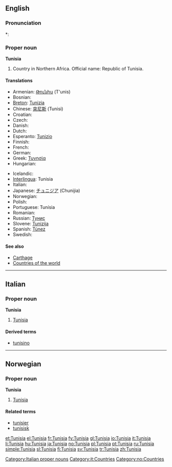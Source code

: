 ==English==

===Pronunciation===
*: {{rhymes|iʒə}}

===Proper noun===
'''Tunisia'''

# Country in Northern Africa. Official name: Republic of Tunisia.

====Translations====
{{trans-top|Republic of Tunisia}}
* Armenian: [[Թունիս]] (T'unis)
* Bosnian: {{t-|bs|Tunis|m}}
* [[Breton]]: [[Tunizia]]
* Chinese: [[突尼斯]] (Tunisi)
* Croatian: {{t-|hr|Tunis|m}}
* Czech: {{t+|cs|Tunisko|n}}
* Danish: {{t-|da|Tunesien}}
* Dutch: {{t+|nl|Tunesië}}
* Esperanto: [[Tunizio]]
* Finnish: {{t+|fi|Tunisia}}
* French: {{t+|fr|Tunisie|f}}
* German: {{t+|de|Tunesien}}
* Greek: [[Τυνησία]] {{f}}
* Hungarian: {{t+|hu|Tunézia}}
{{trans-mid}}
* Icelandic: {{t-|is|Túnis}}
* [[Interlingua]]: Tunisia
* Italian: {{t+|it|Tunisia|f}}
* Japanese: [[チュニジア]] (Chunijia)
* Norwegian: {{t+|no|Tunisia}}
* Polish: {{t+|pl|Tunezja}}
* Portuguese: Tunísia
* Romanian: {{t-|ro|Tunisia|f}}
* Russian: [[Тунис]]
* Slovene: [[Tunizija]] {{f}}
* Spanish: [[Túnez]]
* Swedish: {{t+|sv|Tunisien}}
{{trans-bottom}}

====See also====
* [[Carthage]]
* [[Appendix:Countries of the world|Countries of the world]]

----

==Italian==
{{wikipedia|lang=it}}

===Proper noun===
'''Tunisia''' {{f}}

# [[#English|Tunisia]]

====Derived terms====
* [[tunisino]]

[[Category:Italian proper nouns]]
[[Category:it:Countries]]

----

==Norwegian==

===Proper noun===
'''Tunisia'''

# [[#English|Tunisia]]

====Related terms====
* [[tunisier]]
* [[tunisisk]]

[[Category:no:Countries]]

[[et:Tunisia]]
[[el:Tunisia]]
[[fr:Tunisia]]
[[fy:Tunisia]]
[[gl:Tunisia]]
[[io:Tunisia]]
[[it:Tunisia]]
[[li:Tunisia]]
[[hu:Tunisia]]
[[ja:Tunisia]]
[[no:Tunisia]]
[[pl:Tunisia]]
[[pt:Tunisia]]
[[ru:Tunisia]]
[[simple:Tunisia]]
[[sl:Tunisia]]
[[fi:Tunisia]]
[[sv:Tunisia]]
[[tr:Tunisia]]
[[zh:Tunisia]]